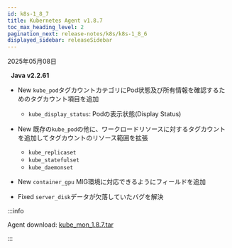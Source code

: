 ```yaml
---
id: k8s-1_8_7
title: Kubernetes Agent v1.8.7
toc_max_heading_level: 2
pagination_next: release-notes/k8s/k8s-1_8_6
displayed_sidebar: releaseSidebar
---
```


2025年05月08日

&nbsp; **Java v2.2.61**

- <Status priority='1'>New</Status> `kube_pod`タグカウントカテゴリにPod状態及び所有情報を確認するためのタグカウント項目を追加

  - `kube_display_status`: Podの表示状態(Display Status)

- <Status priority='1'>New</Status> 既存の`kube_pod`の他に、ワークロードリソースに対するタグカウントを追加してタグカウントのリソース範囲を拡張

  - `kube_replicaset`
  - `kube_statefulset`
  - `kube_daemonset`

- <Status priority='1'>New</Status> `container_gpu` MIG環境に対応できるようにフィールドを追加

- <Status priority='0'>Fixed</Status> `server_disk`データが欠落していたバグを解決

:::info

Agent download: [kube_mon_1.8.7.tar](https://repo.whatap.io/docker/kube_mon_1.8.7.tar)

:::
